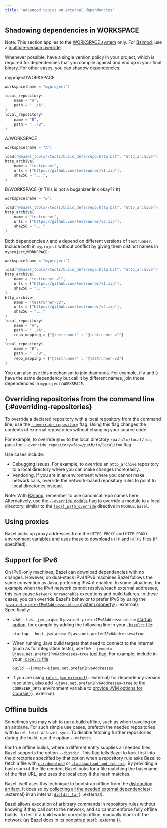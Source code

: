 ```yaml
---
title: 'Advanced topics on external dependencies'
---
```


## Shadowing dependencies in WORKSPACE

Note: This section applies to the [WORKSPACE
system](/external/overview#workspace-system) only. For
[Bzlmod](/versions/6.5.0/external/overview#bzlmod), use a [multiple-version
override](/external/module#multiple-version_override).

Whenever possible, have a single version policy in your project, which is
required for dependencies that you compile against and end up in your final
binary. For other cases, you can shadow dependencies:

myproject/WORKSPACE

```python
workspace(name = "myproject")

local_repository(
    name = "A",
    path = "../A",
)
local_repository(
    name = "B",
    path = "../B",
)
```

A/WORKSPACE

```python
workspace(name = "A")

load("@bazel_tools//tools/build_defs/repo:http.bzl", "http_archive")
http_archive(
    name = "testrunner",
    urls = ["https://github.com/testrunner/v1.zip"],
    sha256 = "...",
)
```

B/WORKSPACE {# This is not a buganizer link okay?? #}

```python
workspace(name = "B")

load("@bazel_tools//tools/build_defs/repo:http.bzl", "http_archive")
http_archive(
    name = "testrunner",
    urls = ["https://github.com/testrunner/v2.zip"],
    sha256 = "..."
)
```

Both dependencies `A` and `B` depend on different versions of `testrunner`.
Include both in `myproject` without conflict by giving them distinct names in
`myproject/WORKSPACE`:

```python
workspace(name = "myproject")

load("@bazel_tools//tools/build_defs/repo:http.bzl", "http_archive")
http_archive(
    name = "testrunner-v1",
    urls = ["https://github.com/testrunner/v1.zip"],
    sha256 = "..."
)
http_archive(
    name = "testrunner-v2",
    urls = ["https://github.com/testrunner/v2.zip"],
    sha256 = "..."
)
local_repository(
    name = "A",
    path = "../A",
    repo_mapping = {"@testrunner" : "@testrunner-v1"}
)
local_repository(
    name = "B",
    path = "../B",
    repo_mapping = {"@testrunner" : "@testrunner-v2"}
)
```

You can also use this mechanism to join diamonds. For example, if `A` and `B`
have the same dependency but call it by different names, join those dependencies
in `myproject/WORKSPACE`.

## Overriding repositories from the command line {:#overriding-repositories}

To override a declared repository with a local repository from the command line,
use the
[`--override_repository`](/versions/6.5.0/reference/command-line-reference#flag--override_repository)
flag. Using this flag changes the contents of external repositories without
changing your source code.

For example, to override `@foo` to the local directory `/path/to/local/foo`,
pass the `--override_repository=foo=/path/to/local/foo` flag.

Use cases include:

*   Debugging issues. For example, to override an `http_archive` repository to a
    local directory where you can make changes more easily.
*   Vendoring. If you are in an environment where you cannot make network calls,
    override the network-based repository rules to point to local directories
    instead.

Note: With [Bzlmod](/versions/6.5.0/external/overview#bzlmod), remember to use canonical repo
names here. Alternatively, use the
[`--override_module`](/versions/6.5.0/reference/command-line-reference#flag--override_module)
flag to override a module to a local directory, similar to the
[`local_path_override`](/versions/6.5.0/rules/lib/globals#local_path_override) directive in
`MODULE.bazel`.

## Using proxies

Bazel picks up proxy addresses from the `HTTPS_PROXY` and `HTTP_PROXY`
environment variables and uses these to download `HTTP` and `HTTPS` files (if
specified).

## Support for IPv6

On IPv6-only machines, Bazel can download dependencies with no changes. However,
on dual-stack IPv4/IPv6 machines Bazel follows the same convention as Java,
preferring IPv4 if enabled. In some situations, for example when the IPv4
network cannot resolve/reach external addresses, this can cause `Network
unreachable` exceptions and build failures. In these cases, you can override
Bazel's behavior to prefer IPv6 by using the
[`java.net.preferIPv6Addresses=true` system
property](https://docs.oracle.com/javase/8/docs/api/java/net/doc-files/net-properties.html){: .external}.
Specifically:

*   Use `--host_jvm_args=-Djava.net.preferIPv6Addresses=true` [startup
    option](/docs/user-manual#startup-options), for example by adding the
    following line in your [`.bazelrc` file](/versions/6.5.0/run/bazelrc):

    `startup --host_jvm_args=-Djava.net.preferIPv6Addresses=true`

*   When running Java build targets that need to connect to the internet (such
    as for integration tests), use the
    `--jvmopt=-Djava.net.preferIPv6Addresses=true` [tool
    flag](/docs/user-manual#jvmopt). For example, include in your [`.bazelrc`
    file](/run/bazelrc):

    `build --jvmopt=-Djava.net.preferIPv6Addresses`

*   If you are using [`rules_jvm_external`](https://github.com/bazelbuild/rules_jvm_external){: .external}
    for dependency version resolution, also add
    `-Djava.net.preferIPv6Addresses=true` to the `COURSIER_OPTS` environment
    variable to [provide JVM options for
    Coursier](https://github.com/bazelbuild/rules_jvm_external#provide-jvm-options-for-coursier-with-coursier_opts){: .external}.

## Offline builds

Sometimes you may wish to run a build offline, such as when traveling on an
airplane. For such simple use cases, prefetch the needed repositories with
`bazel fetch` or `bazel sync`. To disable fetching further repositories during
the build, use the option `--nofetch`.

For true offline builds, where a different entity supplies all needed files,
Bazel supports the option `--distdir`. This flag tells Bazel to look first into
the directories specified by that option when a repository rule asks Bazel to
fetch a file with [`ctx.download`](/versions/6.5.0/rules/lib/repository_ctx#download) or
[`ctx.download_and_extract`](/versions/6.5.0/rules/lib/repository_ctx#download_and_extract). By
providing a hash sum of the file needed, Bazel looks for a file matching the
basename of the first URL, and uses the local copy if the hash matches.

Bazel itself uses this technique to bootstrap offline from the [distribution
artifact](https://github.com/bazelbuild/bazel-website/blob/master/designs/_posts/2016-10-11-distribution-artifact.md).
It does so by [collecting all the needed external
dependencies](https://github.com/bazelbuild/bazel/blob/5cfa0303d6ac3b5bd031ff60272ce80a704af8c2/WORKSPACE#L116){: .external}
in an internal
[`distdir_tar`](https://github.com/bazelbuild/bazel/blob/5cfa0303d6ac3b5bd031ff60272ce80a704af8c2/distdir.bzl#L44){: .external}.

Bazel allows execution of arbitrary commands in repository rules without knowing
if they call out to the network, and so cannot enforce fully offline builds. To
test if a build works correctly offline, manually block off the network (as
Bazel does in its [bootstrap
test](https://cs.opensource.google/bazel/bazel/+/master:src/test/shell/bazel/BUILD;l=1073;drc=88c426e73cc0eb0a41c0d7995e36acd94e7c9a48){: .external}).